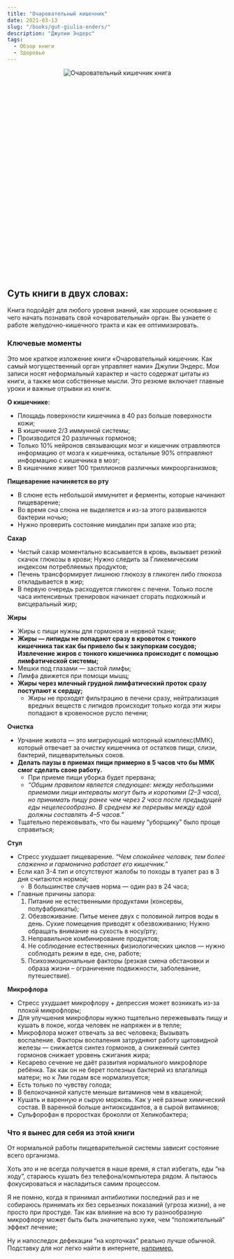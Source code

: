 ```yaml
---
title: "Очаровательный кишечник"
date: 2021-03-13
slug: "/books/gut-giulia-enders/"
description: "Джулии Эндерс"
tags:
  - Обзор книги 
  - Здоровье
---
```


<div class="images" align="center" style="width:270px; height: 270px; margin: auto; position: relative; margin-bottom: 230px;">
    <div class="image_item">
        <img alt="Очаровательный кишечник книга" src="/gut_book.jpeg" />
    </div>
</div>

 ## Суть книги в двух словах:

Книга подойдёт для любого уровня знаний, как хорошее основание с чего начать познавать свой «очаровательный» орган. Вы узнаете о работе желудочно-кишечного тракта и как ее оптимизировать.

### Ключевые моменты

Это мое краткое изложение книги «Очаровательный кишечник. Как самый могущественный орган управляет нами» Джулии Эндерс. Мои записи носят неформальный характер и часто содержат цитаты из книги, а также мои собственные мысли. Это резюме включает главные уроки и важные отрывки из книги.

**О кишечнике:**

* Площадь поверхности кишечника в 40 раз больше поверхности кожи; 
* В кишечнике 2/3 иммунной системы; 
* Производится 20 различных гормонов; 
* Только 10% нейронов связывающих мозг и кишечник отравляются информацию от мозга к кишечника, остальные 90% отправляют информацию с кишечника в мозг; 
* В кишечнике живет 100 триллионов различных микроорганизмов; 

**Пищеварение начиняется во рту**

* В слюне есть небольшой иммунитет и ферменты, которые начинают пищеварение;
* Во время сна слюна не выделяется и из-за этого развиваются бактерии ночью; 
* Нужно проверить состояние миндалин при запахе изо рта; 

**Сахар**

* Чистый сахар моментально всасывается в кровь, вызывает резкий скачок глюкозы в крови; Нужно следить за Гликемическим индексом потребляемых продуктов;
* Печень трансформирует лишнюю глюкозу в гликоген либо глюкоза откладывается в жир; 
* В первую очередь расходуется гликоген с печени. Только после часа интенсивных тренировок начинает сгорать подкожный и висцеральный жир;

**Жиры**

* Жиры с пищи нужны для гормонов и нервной ткани; 
* **Жиры — липиды не попадают сразу в кровоток с тонкого кишечника так как бы привело бы к закупоркам сосудов; Извлечение жиров с тонкого кишечника происходит с помощью лимфатической системы;** 
* Мешки под глазами — застой лимфы; 
* Лимфа движется при помощи мышц;
* **Жиры через млечный грудной лимфатический проток сразу поступают к сердцу;** 
    * Жиры не проходят фильтрацию в печени сразу, нейтрализация вредных веществ с липидов происходит только когда эти жиры попадают в кровеносное русло печени; 


**Очистка**

* Урчание живота — это мигрирующий моторный комплекс(ММК), который отвечает за очистку кишечника от остатков пищи, слизи, бактерий, пищеварительных соков. 
* **Делать паузы в приемах пищи примерно в 5 часов что бы ММК смог сделать свою работу.** 
    * При приеме пищи уборка будет прервана;
    * _“Общим правилом является следующее: между небольшими приемами пищи интервалы могут быть и короткими (2–3 часа), но принимать пищу ранее чем через 2 часа после предыдущей еды нецелесообразно. В среднем же перерывы между едой должны составлять 4–5 часов.”_
* Тщательно пережовывать, что бы нашему “уборщику” было проще справиться;

**Стул**

* Стресс ухудшает пищеварение. _“Чем спокойнее человек, тем более слаженно и гармонично работает его кишечник.”_
* Если кал 3-4 тип и отсутствуют жалобы то походы в туалет раз в 3 дня считаются нормой; 
    * В большинстве случаев норма — один раз в 24 часа; 
* Главные причины запора:
    1. Питание не естественными продуктами (консервы, полуфабрикаты);
    2. Обезвоживание. Питье менее двух с половиной литров воды в день. Сухие помещения приводят к обезвоживанию; Нужно обращать внимание на сухость в носу/рту;
    3. Неправильное комбинирование продуктов;
    4. Не соблюдение естественных физиологических циклов — нужно соблюдать режим в еде, сне, работе;
    5. Психоэмоциональные факторы (резкая смена обстановки и образа жизни – ограничение подвижности, заболевание, путешествие).


**Микрофлора**

* Стресс ухудшает микрофлору + депрессия может возникать из-за плохой микрофлоры; 
* Для улучшения микрофлоры нужно тщательно пережевывать пищу и кушать в покое, когда человек не напряжен и в тепле; 
* Микрофлора может отвечать за вес человека; Вызывать воспаление. Факторы воспаления затрудняют работу щитовидной железы — снижается синтез гормонов, а сниженный синтез гормонов снижает уровень сжигания жира; 
* Кесарево сечение не даёт развития нормального микрофлоре ребёнка. Так как он не берет полезных бактерий из влагалища матери; но к 7ми годам все нормализуется; 
* Есть только по чувству голода;
* В белокочанной капусте меньше витаминов чем в квашеной; 
* Кушать и варенную и сырую морковь. Как у неё разные химический состав. В варенной больше антиоксидантов, а в сырой витаминов;
* Сульфорофан в проростках броколли от Хеликобактера; 

### Что я вынес для себя из этой книги 

От нормальной работы пищеварительной системы зависит состояние всего организма.

Хоть это и не всегда получается в наше время, я стал избегать, еды “на ходу”, стараюсь кушать без  телефона/компьютера рядом. А пытаюсь фокусироваться и насладиться самим процессом.

Я не помню, когда я принимал антибиотики последний раз и не собираюсь принимать их без серьезных показаний (угроза жизни), а не просто при простуде. Так как влияние на всю ту разнообразную микрофлору может быть быть значительно хуже, чем “положительный” эффект лечение;

Ну и напоследок дефекации “на корточках” реально лучше обычной. Подставку для ног легко найти в интернете, [например.](https://www.amazon.com/Squatty-Potty-Original-Bathroom-Toilet/dp/B007BISCT0/ref=sr_1_4?dchild=1&keywords=bathroom+toilet+foot+stool&qid=1615790397&sr=8-4)
 